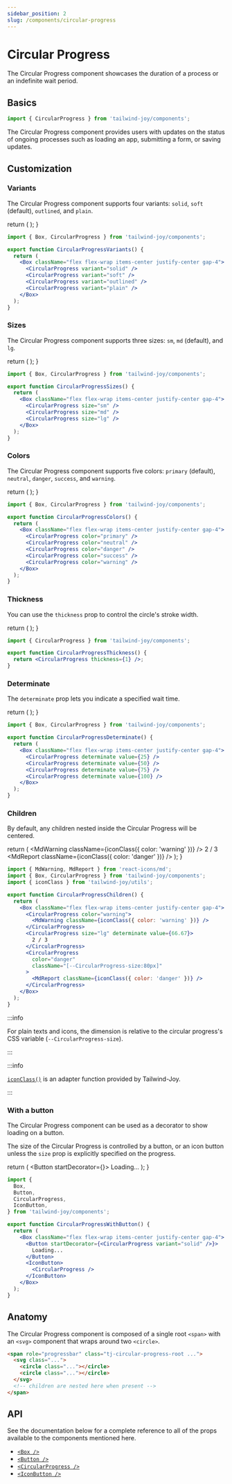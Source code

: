 ```yaml
---
sidebar_position: 2
slug: /components/circular-progress
---
```



# Circular Progress

The Circular Progress component showcases the duration of a process or an indefinite wait period.

## Basics

```jsx
import { CircularProgress } from 'tailwind-joy/components';
```

The Circular Progress component provides users with updates on the status of ongoing processes such as loading an app, submitting a form, or saving updates.

## Customization

### Variants

The Circular Progress component supports four variants: `solid`, `soft` (default), `outlined`, and `plain`.

  return (
    <DisplayStand>
      <Box className="flex flex-wrap items-center justify-center gap-4">
        <CircularProgress variant="solid" />
        <CircularProgress variant="soft" />
        <CircularProgress variant="outlined" />
        <CircularProgress variant="plain" />
      </Box>
    </DisplayStand>
  );
}

<CircularProgressVariants />

```jsx
import { Box, CircularProgress } from 'tailwind-joy/components';

export function CircularProgressVariants() {
  return (
    <Box className="flex flex-wrap items-center justify-center gap-4">
      <CircularProgress variant="solid" />
      <CircularProgress variant="soft" />
      <CircularProgress variant="outlined" />
      <CircularProgress variant="plain" />
    </Box>
  );
}
```

### Sizes

The Circular Progress component supports three sizes: `sm`, `md` (default), and `lg`.

  return (
    <DisplayStand>
      <Box className="flex flex-wrap items-center justify-center gap-4">
        <CircularProgress size="sm" />
        <CircularProgress size="md" />
        <CircularProgress size="lg" />
      </Box>
    </DisplayStand>
  );
}

<CircularProgressSizes />

```jsx
import { Box, CircularProgress } from 'tailwind-joy/components';

export function CircularProgressSizes() {
  return (
    <Box className="flex flex-wrap items-center justify-center gap-4">
      <CircularProgress size="sm" />
      <CircularProgress size="md" />
      <CircularProgress size="lg" />
    </Box>
  );
}
```

### Colors

The Circular Progress component supports five colors: `primary` (default), `neutral`, `danger`, `success`, and `warning`.

  return (
    <DisplayStand>
      <Box className="flex flex-wrap items-center justify-center gap-4">
        <CircularProgress color="primary" />
        <CircularProgress color="neutral" />
        <CircularProgress color="danger" />
        <CircularProgress color="success" />
        <CircularProgress color="warning" />
      </Box>
    </DisplayStand>
  );
}

<CircularProgressColors />

```jsx
import { Box, CircularProgress } from 'tailwind-joy/components';

export function CircularProgressColors() {
  return (
    <Box className="flex flex-wrap items-center justify-center gap-4">
      <CircularProgress color="primary" />
      <CircularProgress color="neutral" />
      <CircularProgress color="danger" />
      <CircularProgress color="success" />
      <CircularProgress color="warning" />
    </Box>
  );
}
```

### Thickness

You can use the `thickness` prop to control the circle's stroke width.

  return (
    <DisplayStand>
      <CircularProgress thickness={1} />
    </DisplayStand>
  );
}

<CircularProgressThickness />

```jsx
import { CircularProgress } from 'tailwind-joy/components';

export function CircularProgressThickness() {
  return <CircularProgress thickness={1} />;
}
```

### Determinate

The `determinate` prop lets you indicate a specified wait time.

  return (
    <DisplayStand>
      <Box className="flex flex-wrap items-center justify-center gap-4">
        <CircularProgress determinate value={25} />
        <CircularProgress determinate value={50} />
        <CircularProgress determinate value={75} />
        <CircularProgress determinate value={100} />
      </Box>
    </DisplayStand>
  );
}

<CircularProgressDeterminate />

```jsx
import { Box, CircularProgress } from 'tailwind-joy/components';

export function CircularProgressDeterminate() {
  return (
    <Box className="flex flex-wrap items-center justify-center gap-4">
      <CircularProgress determinate value={25} />
      <CircularProgress determinate value={50} />
      <CircularProgress determinate value={75} />
      <CircularProgress determinate value={100} />
    </Box>
  );
}
```

### Children

By default, any children nested inside the Circular Progress will be centered.

  return (
    <DisplayStand>
      <Box className="flex flex-wrap items-center justify-center gap-4">
        <CircularProgress color="warning">
          <MdWarning className={iconClass({ color: 'warning' })} />
        </CircularProgress>
        <CircularProgress size="lg" determinate value={66.67}>
          2 / 3
        </CircularProgress>
        <CircularProgress
          color="danger"
          className="[--CircularProgress-size:80px]"
        >
          <MdReport className={iconClass({ color: 'danger' })} />
        </CircularProgress>
      </Box>
    </DisplayStand>
  );
}

<CircularProgressChildren />

```jsx
import { MdWarning, MdReport } from 'react-icons/md';
import { Box, CircularProgress } from 'tailwind-joy/components';
import { iconClass } from 'tailwind-joy/utils';

export function CircularProgressChildren() {
  return (
    <Box className="flex flex-wrap items-center justify-center gap-4">
      <CircularProgress color="warning">
        <MdWarning className={iconClass({ color: 'warning' })} />
      </CircularProgress>
      <CircularProgress size="lg" determinate value={66.67}>
        2 / 3
      </CircularProgress>
      <CircularProgress
        color="danger"
        className="[--CircularProgress-size:80px]"
      >
        <MdReport className={iconClass({ color: 'danger' })} />
      </CircularProgress>
    </Box>
  );
}
```

:::info

For plain texts and icons, the dimension is relative to the circular progress's CSS variable (`--CircularProgress-size`).

:::

:::info

[`iconClass()`](../utils/icon-class) is an adapter function provided by Tailwind-Joy.

:::

### With a button

The Circular Progress component can be used as a decorator to show loading on a button.

The size of the Circular Progress is controlled by a button, or an icon button unless the `size` prop is explicitly specified on the progress.

  return (
    <DisplayStand>
      <Box className="flex flex-wrap items-center justify-center gap-4">
        <Button startDecorator={<CircularProgress variant="solid" />}>
          Loading...
        </Button>
        <IconButton>
          <CircularProgress />
        </IconButton>
      </Box>
    </DisplayStand>
  );
}

<CircularProgressWithButton />

```jsx
import {
  Box,
  Button,
  CircularProgress,
  IconButton,
} from 'tailwind-joy/components';

export function CircularProgressWithButton() {
  return (
    <Box className="flex flex-wrap items-center justify-center gap-4">
      <Button startDecorator={<CircularProgress variant="solid" />}>
        Loading...
      </Button>
      <IconButton>
        <CircularProgress />
      </IconButton>
    </Box>
  );
}
```

## Anatomy

The Circular Progress component is composed of a single root `<span>` with an `<svg>` component that wraps around two `<circle>`.

```html
<span role="progressbar" class="tj-circular-progress-root ...">
  <svg class="...">
    <circle class="..."></circle>
    <circle class="..."></circle>
  </svg>
  <!-- children are nested here when present -->
</span>
```

## API

See the documentation below for a complete reference to all of the props available to the components mentioned here.

- [`<Box />`](../apis/box)
- [`<Button />`](../apis/button)
- [`<CircularProgress />`](../apis/circular-progress)
- [`<IconButton />`](../apis/icon-button)
